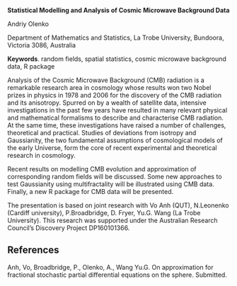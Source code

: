<span>**Statistical Modelling and Analysis of Cosmic Microwave
Background Data**</span>

Andriy Olenko

Department of Mathematics and Statistics, La Trobe University, Bundoora,
Victoria 3086, Australia

<span>**Keywords**</span>. random fields, spatial statistics, cosmic
microwave background data, R package

Analysis of the Cosmic Microwave Background (CMB) radiation is a
remarkable research area in cosmology whose results won two Nobel prizes
in physics in 1978 and 2006 for the discovery of the CMB radiation and
its anisotropy. Spurred on by a wealth of satellite data, intensive
investigations in the past few years have resulted in many relevant
physical and mathematical formalisms to describe and characterise CMB
radiation. At the same time, these investigations have raised a number
of challenges, theoretical and practical. Studies of deviations from
isotropy and Gaussianity, the two fundamental assumptions of
cosmological models of the early Universe, form the core of recent
experimental and theoretical research in cosmology.

Recent results on modelling CMB evolution and approximation of
corresponding random fields will be discussed. Some new approaches to
test Gaussianity using multifractality will be illustrated using CMB
data. Finally, a new R package for CMB data will be presented.

The presentation is based on joint research with Vo Anh (QUT),
N.Leonenko (Cardiff university), P.Broadbridge, D. Fryer, Yu.G. Wang (La
Trobe University). This research was supported under the Australian
Research Council’s Discovery Project DP160101366.

References {#references .unnumbered}
----------

Anh, Vo, Broadbridge, P., Olenko, A., Wang Yu.G. On approximation for
fractional stochastic partial differential equations on the sphere.
Submitted.

